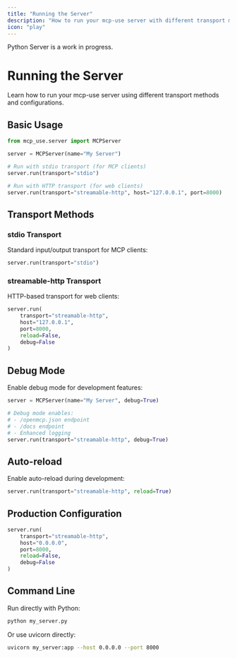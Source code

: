 ```yaml
---
title: "Running the Server"
description: "How to run your mcp-use server with different transport methods"
icon: "play"
---
```


<Danger>
Python Server is a work in progress.
</Danger>

# Running the Server

<Info>
Learn how to run your mcp-use server using different transport methods and configurations.
</Info>

## Basic Usage

```python
from mcp_use.server import MCPServer

server = MCPServer(name="My Server")

# Run with stdio transport (for MCP clients)
server.run(transport="stdio")

# Run with HTTP transport (for web clients)
server.run(transport="streamable-http", host="127.0.0.1", port=8000)
```

## Transport Methods

### stdio Transport

Standard input/output transport for MCP clients:

```python
server.run(transport="stdio")
```

### streamable-http Transport

HTTP-based transport for web clients:

```python
server.run(
    transport="streamable-http",
    host="127.0.0.1",
    port=8000,
    reload=False,
    debug=False
)
```

## Debug Mode

Enable debug mode for development features:

```python
server = MCPServer(name="My Server", debug=True)

# Debug mode enables:
# - /openmcp.json endpoint
# - /docs endpoint
# - Enhanced logging
server.run(transport="streamable-http", debug=True)
```

## Auto-reload

Enable auto-reload during development:

```python
server.run(transport="streamable-http", reload=True)
```

## Production Configuration

```python
server.run(
    transport="streamable-http",
    host="0.0.0.0",
    port=8000,
    reload=False,
    debug=False
)
```

## Command Line

Run directly with Python:

```bash
python my_server.py
```

Or use uvicorn directly:

```bash
uvicorn my_server:app --host 0.0.0.0 --port 8000
```
